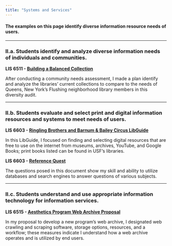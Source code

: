 ```yaml
---
title: "Systems and Services"
---
```


#### **The examples on this page identify diverse information resource needs of users.**

------------------------------------------------------------------------

### **II.a. Students identify and analyze diverse information needs of individuals and communities.**

**LIS 6511 - [Building a Balanced Collection](img/building_a_balanced_collection.pdf){target="_blank"}**

After conducting a community needs assessment, I made a plan identify and analyze the libraries' current collections to compare to the needs of Queens, New York's Flushing neighborhood library members in this diversity audit.

------------------------------------------------------------------------

### **II.b. Students evaluate and select print and digital information resources and systems to meet needs of users.**

**LIS 6603 - [Ringling Brothers and Barnum & Bailey Circus LibGuide](https://usflis.libguides.com/ringling-bros-and-barnum-and-bailey-circus){target="_blank"}**

In this LibGuide, I focused on finding and selecting digital resources that are free to use on the internet from museums, archives, YouTube, and Google Books; print books listed can be found in USF's libraries.

**LIS 6603 - [Reference Quest](img/reference_quest.pdf){target="_blank"}**

The questions posed in this document show my skill and ability to utilize databases and search engines to answer questions of various subjects.

------------------------------------------------------------------------

### **II.c. Students understand and use appropriate information technology for information services.**

**LIS 6515 - [Aesthetics Program Web Archive Proposal](img/Planning_a_web_archive_collection.pdf){target="_blank"}**

In my proposal to develop a new program's web archive, I designated web crawling and scraping software, storage options, resources, and a workflow; these measures indicate I understand how a web archive operates and is utilized by end users.
